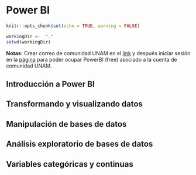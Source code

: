 # Power BI

```r
knitr::opts_chunk$set(echo = TRUE, warning = FALSE)
```

```r
workingDir <-  "."
setwd(workingDir)
```


**Notas:** Crear correo de comunidad UNAM en el [link](https://www.comunidad.unam.mx/) y después iniciar sesión en la [página](https://www.microsoft.com/es-es/power-platform/products/power-bi) para poder ocupar PowerBI (free) asociado a la cuenta de comunidad UNAM.  


## Introducción a Power BI

## Transformando y visualizando datos

## Manipulación de bases de datos

## Análisis exploratorio de bases de datos

## Variables categóricas y continuas
